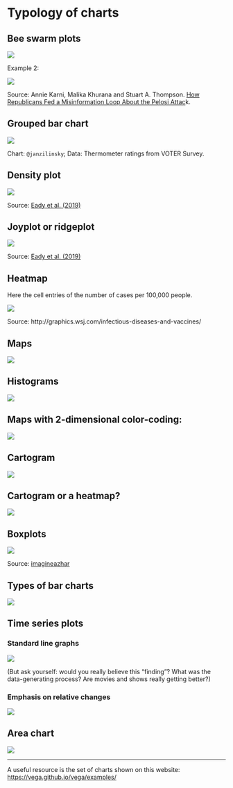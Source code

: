 # Typology of charts  {.unnumbered}

## **Bee swarm plots**

![](images/B6AE892C-B5CA-4D39-AB63-A2CBD027D599.png)

Example 2:

![](images/raising_doubts.png)

Source: Annie Karni, Malika Khurana and Stuart A. Thompson. [How Republicans Fed a Misinformation Loop About the Pelosi Attac](https://www.nytimes.com/interactive/2022/11/05/us/politics/pelosi-attack-misinfo-republican-politicians.html)k.

## Grouped bar chart

![](images/image.png)

Chart: `@janzilinsky`; Data: Thermometer ratings from VOTER Survey.

## Density plot

![](images/density.png)

Source: [Eady et al. (2019)](https://journals.sagepub.com/doi/full/10.1177/2158244019832705)

## Joyplot or ridgeplot

![](images/joyplot.png)

Source: [Eady et al. (2019)](https://journals.sagepub.com/doi/full/10.1177/2158244019832705)

## Heatmap

Here the cell entries of the number of cases per 100,000 people.

![](images/A804D069-BBC2-49FF-B29A-1CB772D134C6.png)

Source: http://graphics.wsj.com/infectious-diseases-and-vaccines/

## Maps

![](images/D5507D83-251A-4074-8BCA-4E8DD75377E1.png)

## Histograms

![](images/92B3E9D3-DE60-4549-B64C-F31CFE702303.png)

## Maps with 2-dimensional color-coding:

![](images/Screen%20Shot%202022-07-09%20at%206.12.00%20PM.png)

## Cartogram

![](images/FA2B2074-BADE-4ECC-B293-32DEBF307915.png)

## Cartogram or a heatmap?

![](images/3B1E465C-5994-4D25-AA40-97C4867E0700.png)

## Boxplots

![](images/urban_pop.png)

Source: [imagineazhar](https://github.com/imagineazhar/30DayChartChallenge2023/tree/main/10-hybrid)

## Types of bar charts

![](images/CEB14596-8A9A-4297-B8B0-BEE7389A23D1.png)

## Time series plots

### Standard line graphs

![](images/FW6nSzhXEAEYQKO.jpg)

(But ask yourself: would you really believe this "finding"? What was the data-generating process? Are movies and shows really getting better?)

### Emphasis on relative changes

![](images/0F3E2454-F39C-4295-B3A8-00659DC6CB0B.png)

## Area chart

![](images/4CC14F02-A9C8-4EB1-8DE1-B575FEB637FC.png)

------------------------------------------------------------------------

A useful resource is the set of charts shown on this website: <https://vega.github.io/vega/examples/>
